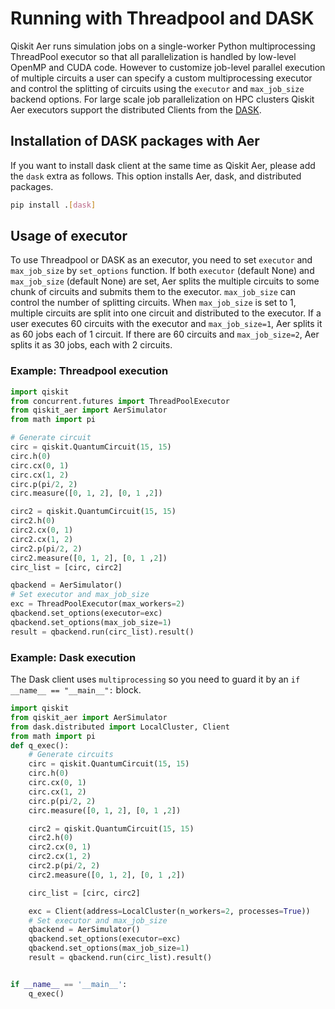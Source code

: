 <span id="dask" />

# Running with Threadpool and DASK

Qiskit Aer runs simulation jobs on a single-worker Python multiprocessing ThreadPool executor so that all parallelization is handled by low-level OpenMP and CUDA code. However to customize job-level parallel execution of multiple circuits a user can specify a custom multiprocessing executor and control the splitting of circuits using the `executor` and `max_job_size` backend options. For large scale job parallelization on HPC clusters Qiskit Aer executors support the distributed Clients from the [DASK](http://dask.org).

## Installation of DASK packages with Aer

If you want to install dask client at the same time as Qiskit Aer, please add the `dask` extra as follows. This option installs Aer, dask, and distributed packages.

```sh
pip install .[dask]
```

## Usage of executor

To use Threadpool or DASK as an executor, you need to set `executor` and `max_job_size` by `set_options` function. If both `executor` (default None) and `max_job_size` (default None) are set, Aer splits the multiple circuits to some chunk of circuits and submits them to the executor. `max_job_size` can control the number of splitting circuits. When `max_job_size` is set to 1, multiple circuits are split into one circuit and distributed to the executor. If a user executes 60 circuits with the executor and `max_job_size=1`, Aer splits it as 60 jobs each of 1 circuit. If there are 60 circuits and `max_job_size=2`, Aer splits it as 30 jobs, each with 2 circuits.

### Example: Threadpool execution

```python
import qiskit
from concurrent.futures import ThreadPoolExecutor
from qiskit_aer import AerSimulator
from math import pi

# Generate circuit
circ = qiskit.QuantumCircuit(15, 15)
circ.h(0)
circ.cx(0, 1)
circ.cx(1, 2)
circ.p(pi/2, 2)
circ.measure([0, 1, 2], [0, 1 ,2])

circ2 = qiskit.QuantumCircuit(15, 15)
circ2.h(0)
circ2.cx(0, 1)
circ2.cx(1, 2)
circ2.p(pi/2, 2)
circ2.measure([0, 1, 2], [0, 1 ,2])
circ_list = [circ, circ2]

qbackend = AerSimulator()
# Set executor and max_job_size
exc = ThreadPoolExecutor(max_workers=2)
qbackend.set_options(executor=exc)
qbackend.set_options(max_job_size=1)
result = qbackend.run(circ_list).result()
```

### Example: Dask execution

The Dask client uses `multiprocessing` so you need to guard it by an `if __name__ == "__main__":` block.

```python
import qiskit
from qiskit_aer import AerSimulator
from dask.distributed import LocalCluster, Client
from math import pi
def q_exec():
    # Generate circuits
    circ = qiskit.QuantumCircuit(15, 15)
    circ.h(0)
    circ.cx(0, 1)
    circ.cx(1, 2)
    circ.p(pi/2, 2)
    circ.measure([0, 1, 2], [0, 1 ,2])

    circ2 = qiskit.QuantumCircuit(15, 15)
    circ2.h(0)
    circ2.cx(0, 1)
    circ2.cx(1, 2)
    circ2.p(pi/2, 2)
    circ2.measure([0, 1, 2], [0, 1 ,2])

    circ_list = [circ, circ2]

    exc = Client(address=LocalCluster(n_workers=2, processes=True))
    # Set executor and max_job_size
    qbackend = AerSimulator()
    qbackend.set_options(executor=exc)
    qbackend.set_options(max_job_size=1)
    result = qbackend.run(circ_list).result()


if __name__ == '__main__':
    q_exec()
```
